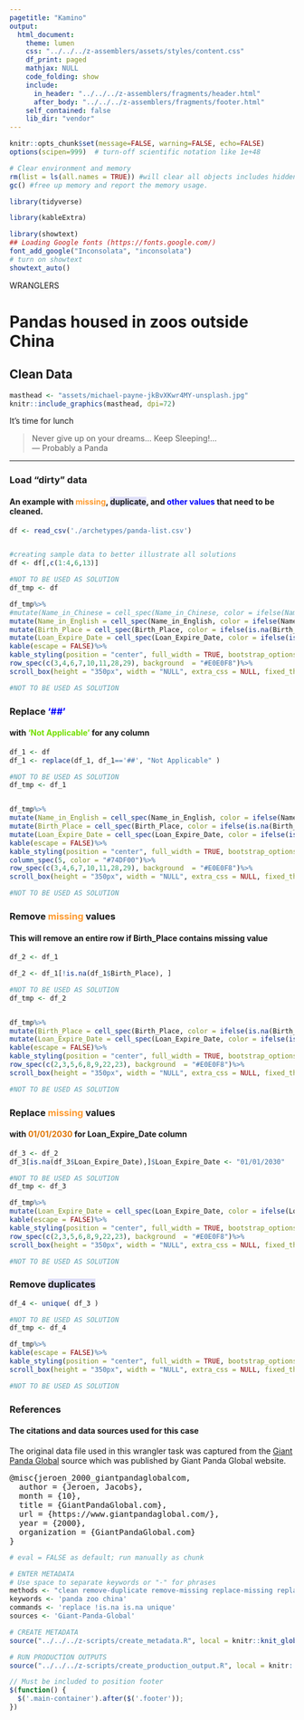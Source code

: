 ```yaml
---
pagetitle: "Kamino"
output: 
  html_document:
    theme: lumen
    css: "../../../z-assemblers/assets/styles/content.css"
    df_print: paged
    mathjax: NULL
    code_folding: show
    include:
      in_header: "../../../z-assemblers/fragments/header.html"
      after_body: "../../../z-assemblers/fragments/footer.html"
    self_contained: false
    lib_dir: "vendor"
---
```


```r

knitr::opts_chunk$set(message=FALSE, warning=FALSE, echo=FALSE)
options(scipen=999)  # turn-off scientific notation like 1e+48

# Clear environment and memory
rm(list = ls(all.names = TRUE)) #will clear all objects includes hidden objects.
gc() #free up memory and report the memory usage.

library(tidyverse)

library(kableExtra)

library(showtext)
## Loading Google fonts (https://fonts.google.com/)
font_add_google("Inconsolata", "inconsolata")
# turn on showtext
showtext_auto()


```

<div class="activity">
WRANGLERS  
</div>

# Pandas housed in zoos outside China
## Clean Data


```r

masthead <- "assets/michael-payne-jkBvXKwr4MY-unsplash.jpg"
knitr::include_graphics(masthead, dpi=72)

```

<div class="figure-text">It's time for lunch</div>

> Never give up on your dreams... Keep Sleeping!...\
--- Probably a Panda\

***

### Load "dirty" data

#### An example with <span style="color: #FE9A2E;font-weight:bold">missing</span>, <span style="background: #E0E0F8;font-weight:bold">duplicate</span>, and <span style="color:  #0000FF;font-weight:bold">other values</span> that need to be cleaned.

```r
df <- read_csv('./archetypes/panda-list.csv')


#creating sample data to better illustrate all solutions
df <- df[,c(1:4,6,13)]

```


```r
#NOT TO BE USED AS SOLUTION
df_tmp <- df

df_tmp%>%
#mutate(Name_in_Chinese = cell_spec(Name_in_Chinese, color = ifelse(Name_in_Chinese == "##","#0000FF", "#000000"))) %>%
mutate(Name_in_English = cell_spec(Name_in_English, color = ifelse(Name_in_English == "##","#0000FF", "#000000"))) %>%
mutate(Birth_Place = cell_spec(Birth_Place, color = ifelse(is.na(Birth_Place),"#FE9A2E", "#000000"))) %>%
mutate(Loan_Expire_Date = cell_spec(Loan_Expire_Date, color = ifelse(is.na(Loan_Expire_Date),"#FE9A2E", "#000000"))) %>%
kable(escape = FALSE)%>%
kable_styling(position = "center", full_width = TRUE, bootstrap_options = c("striped", "hover"))%>%
row_spec(c(3,4,6,7,10,11,28,29), background  = "#E0E0F8")%>%
scroll_box(height = "350px", width = "NULL", extra_css = NULL, fixed_thead = TRUE)

#NOT TO BE USED AS SOLUTION 
```

### Replace <span style="color: #0000FF;font-weight:bold">'##'</span>

#### with <span style="color: #74DF00;font-weight:bold">'Not Applicable'</span> for any column


```r

df_1 <- df
df_1 <- replace(df_1, df_1=='##', "Not Applicable" )


```


```r
#NOT TO BE USED AS SOLUTION
df_tmp <- df_1


df_tmp%>%
mutate(Name_in_English = cell_spec(Name_in_English, color = ifelse(Name_in_English == "Not Applicable","#74DF00", "#000000"))) %>%
mutate(Birth_Place = cell_spec(Birth_Place, color = ifelse(is.na(Birth_Place),"#FE9A2E", "#000000"))) %>%
mutate(Loan_Expire_Date = cell_spec(Loan_Expire_Date, color = ifelse(is.na(Loan_Expire_Date),"#FE9A2E", "#000000"))) %>%
kable(escape = FALSE)%>%
kable_styling(position = "center", full_width = TRUE, bootstrap_options = c("striped", "hover"))%>%
column_spec(5, color = "#74DF00")%>%
row_spec(c(3,4,6,7,10,11,28,29), background  = "#E0E0F8")%>%
scroll_box(height = "350px", width = "NULL", extra_css = NULL, fixed_thead = TRUE)

#NOT TO BE USED AS SOLUTION 

```

### Remove <span style="color: #FE9A2E;font-weight:bold">missing</span> values
#### This will remove an entire row if __Birth_Place__ contains missing value


```r

df_2 <- df_1

df_2 <- df_1[!is.na(df_1$Birth_Place), ]                

```

```r

#NOT TO BE USED AS SOLUTION
df_tmp <- df_2


df_tmp%>%
mutate(Birth_Place = cell_spec(Birth_Place, color = ifelse(is.na(Birth_Place),"#FE9A2E", "#000000"))) %>%
mutate(Loan_Expire_Date = cell_spec(Loan_Expire_Date, color = ifelse(is.na(Loan_Expire_Date),"#FE9A2E", "#000000"))) %>%
kable(escape = FALSE)%>%
kable_styling(position = "center", full_width = TRUE, bootstrap_options = c("striped", "hover"))%>%
row_spec(c(2,3,5,6,8,9,22,23), background  = "#E0E0F8")%>%
scroll_box(height = "350px", width = "NULL", extra_css = NULL, fixed_thead = TRUE)

#NOT TO BE USED AS SOLUTION 

```

### Replace <span style="color: #FE9A2E;font-weight:bold">missing</span> values 
#### with <span style="color: #DF7401;font-weight:bold">01/01/2030</span> for __Loan_Expire_Date__ column


```r

df_3 <- df_2
df_3[is.na(df_3$Loan_Expire_Date),]$Loan_Expire_Date <- "01/01/2030" 

```


```r

#NOT TO BE USED AS SOLUTION
df_tmp <- df_3

df_tmp%>%
mutate(Loan_Expire_Date = cell_spec(Loan_Expire_Date, color = ifelse(Loan_Expire_Date == "01/01/2030","#DF7401", "#000000"))) %>%
kable(escape = FALSE)%>%
kable_styling(position = "center", full_width = TRUE, bootstrap_options = c("striped", "hover"))%>%
row_spec(c(2,3,5,6,8,9,22,23), background  = "#E0E0F8")%>%
scroll_box(height = "350px", width = "NULL", extra_css = NULL, fixed_thead = TRUE)

#NOT TO BE USED AS SOLUTION 

```

### Remove <span style="background: #E0E0F8;font-weight:bold">duplicates</span>

```r

df_4 <- unique( df_3 )

```

```r
#NOT TO BE USED AS SOLUTION
df_tmp <- df_4

df_tmp%>%
kable(escape = FALSE)%>%
kable_styling(position = "center", full_width = TRUE, bootstrap_options = c("striped", "hover"))%>%
scroll_box(height = "350px", width = "NULL", extra_css = NULL, fixed_thead = TRUE)

#NOT TO BE USED AS SOLUTION 

```


### References
#### The citations and data sources used for this case

The original data file used in this wrangler task was captured from the <a href="https://www.giantpandaglobal.com/" target="_blank">Giant Panda Global</a> source which was published by Giant Panda Global website. 

<pre>
@misc{jeroen_2000_giantpandaglobalcom,
  author = {Jeroen, Jacobs},
  month = {10},
  title = {GiantPandaGlobal.com},
  url = {https://www.giantpandaglobal.com/},
  year = {2000},
  organization = {GiantPandaGlobal.com}
}
</pre>


```r

# eval = FALSE as default; run manually as chunk

# ENTER METADATA
# Use space to separate keywords or "-" for phrases
methods <- "clean remove-duplicate remove-missing replace-missing replace-value" # mostly used in wranglers and analytics
keywords <- 'panda zoo china'
commands <- 'replace !is.na is.na unique'
sources <- 'Giant-Panda-Global'

# CREATE METADATA
source("../../../z-scripts/create_metadata.R", local = knitr::knit_global())

# RUN PRODUCTION OUTPUTS
source("../../../z-scripts/create_production_output.R", local = knitr::knit_global())


```


```js

// Must be included to position footer
$(function() {
  $('.main-container').after($('.footer'));
})

```



